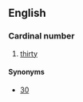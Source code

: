 ==English==

===Cardinal number===
{{head|en|cardinal number}}

# {{obsolete|or|nonstandard}} [[thirty]]

====Synonyms====
* [[30]]